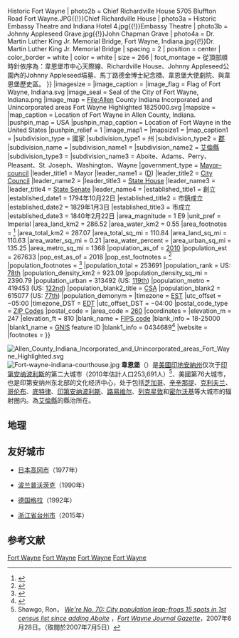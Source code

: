 {{Infobox settlement
|name = 韋恩堡<br>Fort Wayne
|official_name = 韋恩堡市<br>City of Fort Wayne
|settlement_type = [[City|City]]
|nickname = "Summit City";<ref name="Why is Fort Wayne called the Summit City">{{cite web|url=http://www.visitfortwayne.com/about/fort-wayne-history/|title=Fort Wayne History|accessdate=2015-04-27|archive-date=2016-05-17|archive-url=https://web.archive.org/web/20160517022351/http://www.visitfortwayne.com/about/fort-wayne-history/|dead-url=no}}</ref> "City of Churches";<ref>{{cite news|first=Rosa|last=Salter Rodriguez|date=2007-06-22|title= Census stats can't back up old moniker |work=The Journal Gazette}}</ref> "City That Saved Itself";<ref>{{cite news|first=Shannon|last=Lohrmann|title=Flood brought out our best|newspaper=[[The_News-Sentinel|The News-Sentinel]]}}</ref><ref>{{cite news|first=Eric|last=Olson|date=2012-02-29|url=http://www.indianasnewscenter.com/news/local/30th-Anniversary-of-the-Great-Flood-of-1982-Where-were-you-140918363.html|title=30th anniversary of the Great Flood of 1982: Where were you?|work=WPTA-TV|accessdate=2013-07-19|dead-url=yes|archiveurl=https://web.archive.org/web/20140628225138/http://www.indianasnewscenter.com/news/local/30th-Anniversary-of-the-Great-Flood-of-1982-Where-were-you-140918363.html|archivedate=2014-06-28}}</ref> "Magnet Wire Capital of the World"<ref>{{cite news|first=Julie|last=Crothers|date=2013-08-16|url=http://www.fortwayne.com/apps/pbcs.dll/article?AID=/20130618/NEWS/320124116|title=Righting a toppled icon|work=fortwayne.com|accessdate=2015-04-27|dead-url=yes|archiveurl=https://web.archive.org/web/20150518082737/http://www.fortwayne.com/apps/pbcs.dll/article?AID=%2F20130618%2FNEWS%2F320124116|archivedate=2015-05-18}}</ref><ref>{{cite news|date=2004-02-16|url=http://www.insideindianabusiness.com/newsitem.asp?id=10425|title=Phelps Dodge Magnet Wire to consolidate operations to Fort Wayne|work=Inside Indiana Business|accessdate=2013-07-18|dead-url=yes|archiveurl=https://web.archive.org/web/20140628023158/http://www.insideindianabusiness.com/newsitem.asp?id=10425|archivedate=2014-06-28}}</ref>
|founder = {{link-en|Jean François Hamtramck}}
|named_for = {{link-en|Anthony Wayne}}
|motto = ''{{link-en|Kekionga}}''
|image_skyline = {{Photomontage
| photo1a                   = Downtown Fort Wayne, Indiana Skyline from Old Fort, May 2014.jpg{{!}}Fort Wayne skyline
| photo2a                   = Historic Fort Wayne, Fort Wayne, Indiana, May 2014.jpg{{!}}Historic Fort Wayne
| photo2b                   = Chief Richardville House 5705 Bluffton Road Fort Wayne.JPG{{!}}Chief Richardville House
| photo3a                   = Historic Embassy Theatre and Indiana Hotel 4.jpg{{!}}Embassy Theatre
| photo3b                   = Johnny Appleseed Grave.jpg{{!}}John Chapman Grave
| photo4a                   = Dr. Martin Luther King Jr. Memorial Bridge, Fort Wayne, Indiana.jpg{{!}}Dr. Martin Luther King Jr. Memorial Bridge
| spacing                   = 2
| position                  = center
| color_border              = white
| color                     = white
| size                      = 266
| foot_montage              = 從頂部順時針依序為：韋恩堡市中心天際線、Richardville House、Johnny Appleseed公園內的Johnny Appleseed墳墓、馬丁路德金博士紀念橋、韋恩堡大使劇院、與韋恩堡歷史區。
}}
|imagesize = 
|image_caption = 
|image_flag = Flag of Fort Wayne, Indiana.svg
|image_seal = Seal of the City of Fort Wayne, Indiana.png
|image_map = File:Allen County Indiana Incorporated and Unincorporated areas Fort Wayne Highlighted 1825000.svg
|mapsize = 
|map_caption = Location of Fort Wayne in Allen County, Indiana.
|pushpin_map = USA
|pushpin_map_caption = Location of Fort Wayne in the United States
|pushpin_relief = 1
|image_map1 = 
|mapsize1 = 
|map_caption1 = 
|subdivision_type = 國家
|subdivision_type1 = 州
|subdivision_type2 = [[印第安納州行政區劃|郡]]
|subdivision_name = {{nowrap|{{US}}}}
|subdivision_name1 = {{flag|Indiana}}
|subdivision_name2 = [[艾倫縣_(印第安納州)|艾倫縣]]
|subdivision_type3 = {{link-en|List of townships in Indiana|Townships|市鎮}}
|subdivision_name3 = Aboite、Adams、Perry、Pleasant、St. Joseph、Washington、Wayne
|government_type = [[Mayor-council_government|Mayor–council]]
|leader_title1 = Mayor
|leader_name1 = {{link-en|Tom Henry}} ([[民主黨_(美國)|D]])
|leader_title2 = [[City_Council|City Council]]
|leader_name2 = {{Collapsible list
|title=Council Members
|title_style =
|frame_style=border:none; padding: 0;
|list_style=text-align:left;display:none;
|1=Jason Arp
|2=Michael Barranda
|3=Dr. John Crawford
|4=Tom Didier
|5=Paul Ensley
|6=Tom Freistroffer
|7=Glynn Hines
|8=Russ Jehl
|9=Geoff Paddock
}}
|leader_title3 = [[Indiana_House_of_Representatives|State House]]
|leader_name3 = {{Collapsible list
|title =Representatives
|frame_style=border:none; padding: 0;
|list_style =text-align:left;display:none;
|1=Dan Leonard (R)
|2=Ben Smaltz (R)
|3={{link-en|Phil GiaQuinta}} (D)
|4=Martin Carbaugh (R)
|5=Christopher Judy (R)
|6=Bob Morris (R)
|7=Casey Cox (R)
}}
|leader_title4 = [[Indiana_State_Senate|State Senate]]
|leader_name4 = {{Collapsible list
|title =Senators
|frame_style=border:none; padding: 0;
|list_style =text-align:left;display:none;
|1=[[Dennis_Kruse|Dennis Kruse]] (R)
|2=[[Liz_Brown_(politician)|Liz Brown]] (R)
|3=[[David_C._Long|David Long]] (R)
}}
|established_title1       = 創立
|established_date1        = 1794年10月22日
|established_title2       = 市鎮成立
|established_date2        = 1829年1月3日
|established_title3       = 市成立
|established_date3        = 1840年2月22日
|area_magnitude           = 1 E9
|unit_pref                = Imperial
|area_land_km2            = 286.52
|area_water_km2           = 0.55
|area_footnotes           = <ref name="CenPopGazetteer2016">{{cite web|title=2016 U.S. Gazetteer Files|url=https://www2.census.gov/geo/docs/maps-data/data/gazetteer/2016_Gazetteer/2016_gaz_place_18.txt|publisher=United States Census Bureau|accessdate=2017-07-28|archive-date=2017-08-24|archive-url=https://web.archive.org/web/20170824204417/https://www2.census.gov/geo/docs/maps-data/data/gazetteer/2016_Gazetteer/2016_gaz_place_18.txt|dead-url=no}}</ref>
|area_total_km2           = 287.07
|area_total_sq_mi         = 110.84
|area_land_sq_mi          = 110.63
|area_water_sq_mi         = 0.21
|area_water_percent       = 
|area_urban_sq_mi         = 135.25
|area_metro_sq_mi         = 1368
<!-- Population -->
|population_as_of         = [[2010_United_States_Census|2010]]
|population_est           = 267633
|pop_est_as_of            = 2018
|pop_est_footnotes        = <ref name="USCensusEst2018">{{cite web|url=https://www.census.gov/programs-surveys/popest/data/tables.2018.html|title=Population and Housing Unit Estimates|accessdate=2019-07-12|archive-date=2017-05-29|archive-url=https://web.archive.org/web/20170529192346/https://census.gov/programs-surveys/popest/data/tables.2016.html|dead-url=no}}</ref>
|population_footnotes     = <ref name ="FactFinder">{{cite web|title=American FactFinder|url=http://factfinder2.census.gov/faces/nav/jsf/pages/index.xhtml|publisher=U.S. Census Bureau|accessdate=2012-12-11|archive-date=2012-02-17|archive-url=https://www.webcitation.org/65WtHj6J5?url=http://factfinder2.census.gov/faces/nav/jsf/pages/index.xhtml|dead-url=no}}</ref>
|population_total         = 253691
|population_rank          = US: [[美國城市列表_(按人口排列)|78th]]
|population_density_km2   = 923.09
|population_density_sq_mi = 2390.79
|population_urban         = 313492 (US: [[List_of_United_States_urban_areas|119th]])
|population_metro         = 419453 (US: [[List_of_Metropolitan_Statistical_Areas|122nd]])
|population_blank2_title  = [[Combined_Statistical_Area|CSA]]
|population_blank2        = 615077 (US: [[Combined_Statistical_Area|77th]])
|population_demonym       = 
|timezone                 = [[Eastern_Time_Zone_(North_America)|EST]]
|utc_offset               = −05:00
|timezone_DST             = [[Eastern_Daylight_Time|EDT]]
|utc_offset_DST           = −04:00
|postal_code_type         = [[ZIP_Code|ZIP Code]]s
|postal_code              = {{Collapsible list |title=ZIP codes|46774, 46802–46809, 46814–46816, 46818, 46819, 46825, 46835, 46845}}
|area_code                = [[Area_code_260|260]]
|coordinates              = {{coord|41|04|50|N|85|08|21|W|region:US-IN|display=inline}}
|elevation_m              = 247
|elevation_ft             = 810
|blank_name               = [[Federal_Information_Processing_Standard|FIPS code]]
|blank_info               = 18-25000
|blank1_name              = [[Geographic_Names_Information_System|GNIS]] feature ID
|blank1_info              = 0434689<ref name="GR3">{{cite web|url=http://geonames.usgs.gov|accessdate=2008-01-31|title=US Board on Geographic Names|publisher=U.S. Geological Survey|date=2007-10-25|archive-date=2012-02-26|archive-url=https://www.webcitation.org/65jET5cdV?url=http://geonames.usgs.gov/|dead-url=no}}</ref>
|website                  = {{URL|www.cityoffortwayne.org}}
|footnotes                = 
}}

[[File:Allen_County_Indiana_Incorporated_and_Unincorporated_areas_Fort_Wayne_Highlighted.svg|right]]
[[File:Fort-wayne-indiana-courthouse.jpg|thumb]]
'''韋恩堡'''（{{Lang-en|Fort Wayne}}）是[[美國|美國]][[印地安納州|印地安納州]]仅次于[[印第安纳波利斯|印第安纳波利斯]]的第二大城市（2010年估計人口253,691人）<ref>Shawgo, Ron， ''[http://www.jg.net/apps/pbcs.dll/article?AID=/20070628/LOCAL/706280313&SearchID=73286272550328 We're No. 70: City population leap-frogs 15 spots in 1st census list since adding Aboite] {{webarchive|url=https://web.archive.org/web/20080610200703/http://www.jg.net/apps/pbcs.dll/article?AID=%2F20070628%2FLOCAL%2F706280313&SearchID=73286272550328 |date=2008-06-10 }}''，''[[Fort_Wayne_Journal_Gazette|Fort Wayne Journal Gazette]]''，2007年6月28日。（取閱於2007年7月5日）</ref>、美國第76大城市，也是印第安纳州东北部的文化经济中心，处于包括[[芝加哥|芝加哥]]、[[辛辛那提|辛辛那提]]、[[克利夫兰|克利夫兰]]、[[哥伦布|哥伦布]]、[[底特律|底特律]]、[[印第安纳波利斯|印第安纳波利斯]]、[[路易维尔|路易维尔]]、[[列克星敦|列克星敦]]和[[密尔沃基|密尔沃基]]等大城市的辐射圈内。為[[艾倫縣_(印地安納州)|艾倫縣]]的縣治所在。

== 地理 ==
{{Weather box|width=auto
|location=印第安纳州韦恩堡（{{link-en|韦恩堡国际机场|Fort Wayne International Airport|国际机场}}），1991–2020年正常值，1871年至今极端数据
|collapsed=
|single line=Y
|metric first=Y
| Jan high F = 32.6
| Feb high F = 36.5
| Mar high F = 47.8
| Apr high F = 60.9
| May high F = 72.2
| Jun high F = 81.0
| Jul high F = 84.1
| Aug high F = 82.0
| Sep high F = 76.1
| Oct high F = 63.7
| Nov high F = 49.4
| Dec high F = 37.5
| Jan low F = 18.4
| Feb low F = 21.0
| Mar low F = 29.4
| Apr low F = 39.4
| May low F = 50.4
| Jun low F = 60.3
| Jul low F = 63.5
| Aug low F = 61.2
| Sep low F = 53.4
| Oct low F = 42.8
| Nov low F = 32.8
| Dec low F = 24.2
<!--
“1. Location »”里选本站
“2. Product »”里选“Monthly summarized data”
“3. Options »”第一选项“Year range：”里填1991-2020，再选“Max temp”或者“Min temp”的默认后，再将结果贴入表格
-->
| Jan avg record high F = 54.9
| Feb avg record high F = 58.2
| Mar avg record high F = 70.9
| Apr avg record high F = 80.4
| May avg record high F = 88.2
| Jun avg record high F = 93.5
| Jul avg record high F = 93.0
| Aug avg record high F = 91.3
| Sep avg record high F = 89.5
| Oct avg record high F = 82.6
| Nov avg record high F = 68.1
| Dec avg record high F = 57.8
|year avg record high F = 95.1
| Jan avg record low F = −4.1
| Feb avg record low F = 1.0
| Mar avg record low F = 11.4
| Apr avg record low F = 24.0
| May avg record low F = 35.1
| Jun avg record low F = 46.6
| Jul avg record low F = 52.4
| Aug avg record low F = 49.9
| Sep avg record low F = 39.3
| Oct avg record low F = 28.5
| Nov avg record low F = 18.1
| Dec avg record low F = 4.9
|year avg record low F = −7.1
| Jan record high F = 69
| Feb record high F = 73
| Mar record high F = 87
| Apr record high F = 90
| May record high F = 97
| Jun record high F =106
| Jul record high F =106
| Aug record high F =102
| Sep record high F =100
| Oct record high F = 91
| Nov record high F = 79
| Dec record high F = 71

| Jan record low F = −24
| Feb record low F = −19
| Mar record low F = −10
| Apr record low F = 7
| May record low F = 23
| Jun record low F = 36
| Jul record low F = 38
| Aug record low F = 38
| Sep record low F = 29
| Oct record low F = 19
| Nov record low F = −1
| Dec record low F = −18
|precipitation colour = green
| Jan precipitation inch = 2.54
| Feb precipitation inch = 2.06
| Mar precipitation inch = 2.81
| Apr precipitation inch = 3.74
| May precipitation inch = 4.58
| Jun precipitation inch = 4.48
| Jul precipitation inch = 4.05
| Aug precipitation inch = 3.80
| Sep precipitation inch = 3.04
| Oct precipitation inch = 2.95
| Nov precipitation inch = 2.96
| Dec precipitation inch = 2.47
|year precipitation inch =
| Jul snow inch = 0.0
| Aug snow inch = 0.0
| Sep snow inch = 0.0
| Oct snow inch = 0.1
| Nov snow inch = 1.9
| Dec snow inch = 7.6
| Jan snow inch =10.8
| Feb snow inch = 7.8
| Mar snow inch = 4.6
| Apr snow inch = 0.8
| May snow inch = 0.0
| Jun snow inch = 0.0
|year snow inch =33.6
|unit precipitation days=0.01 in
| Jan precipitation days = 13.2
| Feb precipitation days = 10.7
| Mar precipitation days = 11.7
| Apr precipitation days = 13.2
| May precipitation days = 13.7
| Jun precipitation days = 11.9
| Jul precipitation days =  9.7
| Aug precipitation days =  9.2
| Sep precipitation days =  9.1
| Oct precipitation days = 10.1
| Nov precipitation days = 10.5
| Dec precipitation days = 12.4
|year precipitation days=
|unit snow days =0.1 in
| Jan snow days =10.1
| Feb snow days = 7.5
| Mar snow days = 4.5
| Apr snow days = 1.2
| May snow days = 0.0
| Jun snow days = 0.0
| Jul snow days = 0.0
| Aug snow days = 0.0
| Sep snow days = 0.0
| Oct snow days = 0.2
| Nov snow days = 2.8
| Dec snow days = 7.7
|year snow days =34.0
|Jan sun = 148.5
|Feb sun = 158.5
|Mar sun = 206.3
|Apr sun = 251.4
|May sun = 311.9
|Jun sun = 340.0
|Jul sun = 347.0
|Aug sun = 318.2
|Sep sun = 258.1
|Oct sun = 207.6
|Nov sun = 124.2
|Dec sun = 108.2
|year sun=2779.9
|Jan percentsun = 50
|Feb percentsun = 53
|Mar percentsun = 56
|Apr percentsun = 63
|May percentsun = 69
|Jun percentsun = 75
|Jul percentsun = 76
|Aug percentsun = 75
|Sep percentsun = 69
|Oct percentsun = 60
|Nov percentsun = 42
|Dec percentsun = 38
|year percentsun= 62
|Jan humidity = 78
|Feb humidity = 77
|Mar humidity = 72
|Apr humidity = 67
|May humidity = 67
|Jun humidity = 69
|Jul humidity = 71
|Aug humidity = 76
|Sep humidity = 74
|Oct humidity = 73
|Nov humidity = 77
|Dec humidity = 80
|year humidity=
|source 1=NOAA（1981–2010年相对湿度；1961–1990年日照）<ref name= "NWS Northern Indiana">{{cite web |url = https://www.weather.gov/wrh/climate?wfo=iwx |title = NowData - NOAA Online Weather Data |publisher = National Oceanic and Atmospheric Administration |accessdate = 2022-06-17 |dead-url = no}}</ref><ref name="1991-2020 normals">{{cite web |format=pdf |url=https://www.ncei.noaa.gov/access/services/data/v1?dataset=normals-monthly-1991-2020&startDate=0001-01-01&endDate=9996-12-31&stations=USW00014827&format=pdf |publisher=National Oceanic and Atmospheric Administration |title=Station: FT WAYNE INTL AP, IN US USW00014827 |access-date=2022-06-17 |dead-url=no}}</ref><ref name=noaasun>{{cite web |url = ftp://ftp.atdd.noaa.gov/pub/GCOS/WMO-Normals/TABLES/REG_IV/US/GROUP3/72533.TXT |title = WMO Climate Normals for Fort Wayne/Municipal, IN 1961–1990 |publisher = [[National_Oceanic_and_Atmospheric_Administration|National Oceanic and Atmospheric Administration]] |access-date = 2015-06-06}}</ref><ref name="RH">{{cite web |url = https://www1.ncdc.noaa.gov/pub/data/lcd/annual/2018/01201813FWA.pdf |title = Local Climatological Data Annual Summary with Comparative Data for INDIANAPOLIS, INDIANA (KFWA) |publisher = National Oceanic and Atmospheric Administration |access-date = 2022-06-17 |page=3}}</ref>
}}

== 友好城市 ==
* {{flagicon|Japan}} [[日本|日本]][[高冈市|高冈市]]（1977年）
* {{flagicon|Poland}} [[波兰|波兰]][[普沃茨克|普沃茨克]]（1990年）
* {{flagicon|Germany}} [[德国|德国]][[格拉|格拉]]（1992年）
* {{flagicon|China}} [[浙江省|浙江省]][[台州市|台州市]]（2015年）

== 参考文献 ==
<div class="references-small">
<references />
</div>
{{commonscat|Fort Wayne, Indiana}}
{{印第安納州}}
{{印第安纳州艾伦县政区}}{{印地安納州縣城}}
{{Authority control}}

[[Category:艾倫縣城市_(印第安納州)|Fort Wayne]]
[[Category:印第安纳州城市|Fort Wayne]]
[[Category:印第安納州縣城|Fort Wayne]]
[[Category:1794年建立|Fort Wayne]]